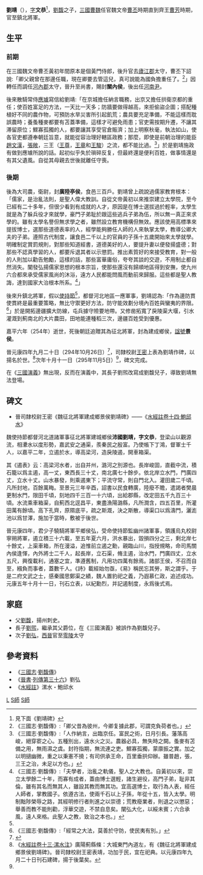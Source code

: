 {{Otheruses|subject=三國人物劉靖|other=姓名作劉靖的人物|劉靖 (消歧義)}}

'''劉靖'''（{{bd|？||254年|}}），[[表字|字]]'''文恭'''<ref name=碑文>見下面《劉靖碑》</ref>，[[劉馥|劉馥]]之子，[[三國|三國]][[曹魏|曹魏]]任官魏文帝[[曹丕|曹丕]]時期直到齊王[[曹芳|曹芳]]時期，官至鎮北將軍。

==生平==
===前期===
在三國魏文帝曹丕黃初年間原本是個黃門侍郎，後升官去[[廬江郡|廬江郡]]太守，曹丕下詔說:「卿父親曾在那邊任職，現在卿要去管這兒，真可說能為國負擔重任了。<ref>《三國志·劉馥傳》:「卿父昔為彼州，今卿复據此郡，可謂克負荷者也。」</ref>」因轉任而調任[[河內郡_(中國)|河內郡]]太守，晉升至尚書，賜封'''關內侯'''，後出任[[河南尹|河南尹]]。

後來散騎常侍[[應璩|應璩]]寫信給劉靖:「在京城擔任納言職務，出京又擔任拱衛京都的重任；使百姓富足的方法，一天比一天多；防牆要做得越高，來拒偷盜企圖；搭配種植好不同的農作物，可預防水旱災害所引起飢荒；農具要充足準備，不能這樣而耽誤農時；養蚤種麥都要有苫蓋準備，這樣才可避免雨患；官吏需按期升遷，不讓其滞留原位；鰥寡孤獨的人，都要讓其享受官倉賑濟；加上明察秋毫，執法如山，使各官吏都遵奉朝廷旨意，就能從容治理好轄區政務；那麼，即使是前朝治理的能臣[[趙文漢|趙文漢]]，[[張敞|張敞]]，三王（[[王尊|王尊]]，[[王章_(漢朝)|王章]]和[[王駿|王駿]]）之流，都不能比過。<ref>《三國志·劉馥傳》:「人作納言，出臨京任。富民之術，日月引長。藩落高峻，絕穿窬之心。五種別出，遠水火之災。農器必具，無失時之闕。蚤麥有苫備之用，無雨濕之虞。封符指期，無流連之吏。鰥寡孤獨，蒙廪振之實。加之以明擿幽微，重之以秉憲不撓；有司供承王命，百里垂拱仰辦。雖普趙，張，三王之治，未足以方也。」</ref>」於是劉靖施政有做到應璩所說的話。起初似乎失於瑣碎反复，但最終還是便利百姓，做事情還是有其父遺風。自從其母親去世後就離任守喪。

===後期===
後為大司農，衛尉，封'''廣陸亭侯'''，食邑三百戶。劉靖曾上疏說過儒家教育根本：「儒家，是治亂法則，是聖人偉大教訓。自從文帝黃初以來推崇建立太學院，至今已經有二十多年，但很少看到有成就的人才，原因是在博士選拔過於輕率，太學生就是為了躲兵役才來就學，豪門子弟耻於跟這些逃兵子弟為伍，所以無一真正來求學的。雖有太學名譽但無求學之者，雖然設立教育機構但無效。應該使用高標準來提拔博士，選那些道德表率的人，經學能夠勝任人師的人來執掌太學，教導公卿大夫的子弟。遵照古代制度，讓食邑二千以上的官員的子孫十五歲開始來太學就學。明確制定賞罰規則，對那些知道經書，道德美好的人，要提升妻以便發揚盛德；對那些不認真學習的人，都要斥退其者以示懲罰。推出素質好的來接受教育，對一般的人則加以勸告勉勵，這樣的話，那些富華庸俗，夸夸其談的交遊，不用制止都自然消失。闡發弘揚儒家思想的根本宗旨，使那些還沒有歸順地區得到安撫，使九州六合都來承受儒家風尚的沐浴，遠方人民都能問風而動前來歸服。這些都是聖人教誨，達到國家大治根本所系。<ref>《三國志·劉馥傳》:「夫學者，治亂之軌儀，聖人之大教也。自黃初以來，崇立太學餘二十年，而寡有成者，蓋由博士選輕，諸生避役，高門子弟，耻非其倫，雖有其名而無其人，雖設其教而無其功。宜高選博士，取行為人表，經任人師者，掌教國子。依遵古法，使兩千石以上子孫，年從十五，皆入太學。明制黜陟榮辱之路，其經明修行者則進之以崇德；荒教廢業者，則退之以懲惡；舉善而教不能則勸，浮華交遊，不禁自息矣。闡弘大化，以綏未賓；六合承風，遠人來格。此聖人之教，致治之本也。」</ref>」

後來升鎮北將軍，假以[[使持節|使持節]]<ref name=碑文/>，都督河北地區一應軍事，劉靖認為:「作為邊防貫使貫終是最重要策略，無比守禦更好方法，防守能效劃分境內百姓與蠻夷的界限。<ref>《三國志·劉馥傳》:「經常之大法，莫善於守防，使民夷有別。」</ref>」於是開拓邊疆擴大防線，屯兵據守險要地帶。又修凿拓寬了戾陵渠大堰，引水灌溉到薊南北的大片農田，田地能連種稻三次，邊疆百姓受到優惠。

嘉平六年（254年）逝世，死後朝廷追贈其為征北將軍，封為建成鄉侯，[[諡號|諡號]]'''景侯'''。

晉元康四年九月二十日（294年10月26日）<ref name=日期>{{Cite web |url=http://sinocal.sinica.edu.tw/ |title=兩千年中西曆換算 |accessdate=2020-10-02 |archive-date=2018-06-15 |archive-url=https://web.archive.org/web/20180615004633/http://sinocal.sinica.edu.tw/ |dead-url=yes }}</ref>，司隸校尉[[王密|王密]]上表為劉靖作碑，以揚名於世。<ref>《[[s:水經注/13|水經註卷十三·漯水注]]》廣陽薊縣條：大城東門內道左，有《魏征北將軍建成鄉景侯劉靖碑》。晉司隸校尉王密表靖，功加于民，宜在祀典。以元康四年九月二十日刊石建碑，揚于後葉矣。</ref>次年十月十一日（295年11月5日）<ref name=日期/>，碑文完成。

在《[[三國演義|三國演義]]》無出現，反而在演義中，其長子劉煕改寫成劉馥兒子，導致劉靖無法登場。

==碑文==
*晉司隸校尉王密《魏征北將軍建成鄉景侯劉靖碑》——《[[s:水經注/14|水經註卷十四·鮑邱水]]》
魏使持節都督河北道諸軍事征北將軍建城鄉侯'''沛國劉靖，字文恭'''，登梁山以觀源流，相㶟水以度形勢，嘉武安之通渠，羨秦民之殷富。乃使帳下丁鴻，督軍士千人，以嘉平二年，立遏於水，導高梁河，造戾陵遏，開車箱渠。

其《遏表》云：高梁河水者，出自并州，潞河之別源也。長岸峻固，直截中流，積石籠以爲主遏，高一丈，東西長三十丈，南北廣七十餘步。依北岸立水門，門廣四丈，立水十丈。山水暴發，則乘遏東下；平流守常，則自門北入。灌田歲二千頃。凡所封地，百餘萬畮。至景元三年辛酉，詔書以民食轉廣，陸廢不贍，遣謁者樊晨更制水門，限田千頃，刻地四千三百一十六頃，出給郡縣，改定田五千九百三十頃。水流乘車箱渠，自薊西北逕昌平，東盡漁陽潞縣，凡所潤含，四五百里，所灌田萬有餘頃。高下孔齊，原隰底平，疏之斯溉，決之斯散，導渠口以爲濤門，灑滮池以爲甘澤，施加于當時，敷被于後世。

晉元康四年，君少子驍騎將軍平鄉侯弘，受命使持節監幽州諸軍事，領護烏丸校尉寧朔將軍，遏立積三十六載，至五年夏六月，洪水暴出，毀損四分之三，剩北岸七十餘丈，上渠車箱，所在漫溢，追惟前立遏之勳，親臨山川，指授規略，命司馬關內侯逢惲，內外將士二千人，起長岸，立石渠，脩主遏，治水門，門廣四丈，立水五尺，興復載利，通塞之宜，準遵舊制，凡用功四萬有餘焉。諸部王侯，不召而自至，繦負而事者，蓋數千人。《詩》載經始勿亟，《易》稱民忘其勞，斯之謂乎。于是二府文武之士，感秦國思鄭渠之績，魏人置豹祀之義，乃遐慕仁政，追述成功。元康五年十月十一日，刊石立表，以紀勳烈，并記遏制度，永爲後式焉。

==家庭==
*父[[劉馥|劉馥]]，揚州刺史。
*長子[[劉煕_(三國)|劉煕]]，繼承其父爵位，在《三國演義》被誤作為劉馥兒子。
*次子[[劉弘_(晉)|劉弘]]，[[西晉|西晉]]官至[[零陵|零陵]]太守

==參考資料==
*《[[三國志|三國志]]·[[s:三國志/卷15|劉馥傳]]》
*《[[晉書|晉書]]·[[s:晉書/卷066|列傳第三十六]]》劉弘
*《[[水經註|水經註]]》漯水・鮑邱水
{{reflist|2}}

[[Category:曹魏都督|L]]
[[Category:刘姓|S師]]
[[Category:沛国刘氏|S師]]